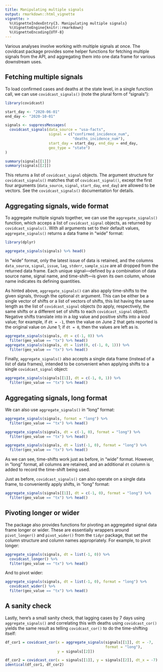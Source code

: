 ```yaml
---
title: Manipulating multiple signals 
output: rmarkdown::html_vignette
vignette: >
  %\VignetteIndexEntry{3. Manipulating multiple signals}
  %\VignetteEngine{knitr::rmarkdown}
  %\VignetteEncoding{UTF-8}
---
```


Various analyses involve working with multiple signals at once. The covidcast 
package provides some helper functions for fetching multiple signals from the 
API, and aggregating them into one data frame for various downstream uses.

## Fetching multiple signals

To load confirmed cases and deaths at the state level, in a single function 
call, we can use `covidcast_signals()` (note the plural form of "signals"):

```r
library(covidcast)

start_day <- "2020-06-01"
end_day <- "2020-10-01"

signals <- suppressMessages(
  covidcast_signals(data_source = "usa-facts",
                    signal = c("confirmed_incidence_num", 
                               "deaths_incidence_num"),
                    start_day = start_day, end_day = end_day,
                    geo_type = "state")
)

summary(signals[[1]])
summary(signals[[2]])
```

This returns a list of `covidcast_signal` objects. The argument structure for
`covidcast_signals()` matches that of `covidcast_signal()`, except the first 
four arguments (`data_source`, `signal`, `start_day`, `end_day`) are allowed to
be vectors. See the `covidcast_signals()` documentation for details. 

## Aggregating signals, wide format

To aggregate multiple signals together, we can use the `aggregate_signals()`
function, which acceps a list of `covidcast_signal` objects, as returned by
`covidcast_signals()`. With all arguments set to their default values,
`aggregate_signals()` returns a data frame in "wide" format: 

```r
library(dplyr)

aggregate_signals(signals) %>% head()
```

In "wide" format, only the latest issue of data is retained, and the columns 
`data_source`, `signal`, `issue`, `lag`, `stderr`, `sample_size` are all dropped
from the returned data frame. Each unique signal---defined by a combination of 
data source name, signal name, and time-shift---is given its own column, whose 
name indicates its defining quantities.

As hinted above, `aggregate_signals()` can also apply time-shifts to the given
signals, through the optional `dt` argument. This can be either be a single 
vector of shifts or a list of vectors of shifts, this list having the same 
length as the list of `covidcast_signal` objects (to apply, respectively, the 
same shifts or a different set of shifts to each `covidcast_signal` object).
Negative shifts translate into in a *lag* value and positive shifts into a 
*lead* value; for example, if `dt = -1`, then the value on June 2 that gets 
reported is the original value on June 1; if `dt = 0`, then the values are left
as is.

```r
aggregate_signals(signals, dt = c(-1, 0)) %>% 
  filter(geo_value == "tx") %>% head()
aggregate_signals(signals, dt = list(0, c(-1, 0, 1))) %>% 
  filter(geo_value == "tx") %>% head()
```

Finally, `aggregate_signals()` also accepts a single data frame (instead of a
list of data frames), intended to be convenient when applying shifts to a single
`covidcast_signal` object:

```r
aggregate_signals(signals[[1]], dt = c(-1, 0, 1)) %>%
  filter(geo_value == "tx") %>% head()
```

## Aggregating signals, long format

We can also use `aggregate_signals()` in "long" format: 

```r
aggregate_signals(signals, format = "long") %>% 
  filter(geo_value == "tx") %>% head()

aggregate_signals(signals, dt = c(-1, 0), format = "long") %>% 
  filter(geo_value == "tx") %>% head()

aggregate_signals(signals, dt = list(-1, 0), format = "long") %>% 
  filter(geo_value == "tx") %>% head()
```

As we can see, time-shifts work just as before, in "wide" format. However, in
"long" format, all columns are retained, and an additional `dt` column is added 
to record the time-shift being used. 

Just as before, `covidcast_signals()` can also operate on a single data frame, 
to conveniently apply shifts, in "long" format:

```r
aggregate_signals(signals[[1]], dt = c(-1, 0), format = "long") %>% 
  filter(geo_value == "tx") %>% head()
```

## Pivoting longer or wider

The package also provides functions for pivoting an aggregated signal data frame
longer or wider. These are essentially wrappers around `pivot_longer()` and 
`pivot_wider()` from the `tidyr` package, that set the column structure and
column names appropriately. For example, to pivot longer:

```r
aggregate_signals(signals, dt = list(-1, 0)) %>% 
  covidcast_longer() %>% 
  filter(geo_value == "tx") %>% head()
```

And to pivot wider:

```r
aggregate_signals(signals, dt = list(-1, 0), format = "long") %>% 
  covidcast_wider() %>% 
  filter(geo_value == "tx") %>% head()
```

## A sanity check

Lastly, here's a small sanity check, that lagging cases by 7 days using 
`aggregate_signals()` and correlating this with deaths using `covidcast_cor()` 
yields the same result as telling `covidcast_cor()` to do the time-shifting 
itself:

```r
df_cor1 = covidcast_cor(x = aggregate_signals(signals[[1]], dt = -7, 
                                              format = "long"),
                        y = signals[[2]])

df_cor2 = covidcast_cor(x = signals[[1]], y = signals[[2]], dt_x = -7)
identical(df_cor1, df_cor2)
```
